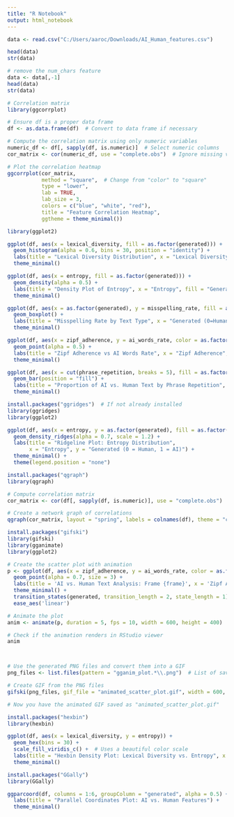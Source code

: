 ```yaml
---
title: "R Notebook"
output: html_notebook
---
```



```r
data <- read.csv("C:/Users/aaroc/Downloads/AI_Human_features.csv")
```

```r
head(data)
str(data)
```
```r
# remove the num_chars feature
data <- data[,-1]
head(data)
str(data)
```
```r
# Correlation matrix
library(ggcorrplot)

# Ensure df is a proper data frame
df <- as.data.frame(df)  # Convert to data frame if necessary

# Compute the correlation matrix using only numeric variables
numeric_df <- df[, sapply(df, is.numeric)]  # Select numeric columns
cor_matrix <- cor(numeric_df, use = "complete.obs")  # Ignore missing values

# Plot the correlation heatmap
ggcorrplot(cor_matrix, 
           method = "square",  # Change from "color" to "square"
           type = "lower", 
           lab = TRUE, 
           lab_size = 3, 
           colors = c("blue", "white", "red"), 
           title = "Feature Correlation Heatmap", 
           ggtheme = theme_minimal())

```
```r
library(ggplot2)

ggplot(df, aes(x = lexical_diversity, fill = as.factor(generated))) +
  geom_histogram(alpha = 0.6, bins = 30, position = "identity") +
  labs(title = "Lexical Diversity Distribution", x = "Lexical Diversity", y = "Count", fill = "Generated") +
  theme_minimal()

```
```r
ggplot(df, aes(x = entropy, fill = as.factor(generated))) +
  geom_density(alpha = 0.5) +
  labs(title = "Density Plot of Entropy", x = "Entropy", fill = "Generated") +
  theme_minimal()

```
```r
ggplot(df, aes(x = as.factor(generated), y = misspelling_rate, fill = as.factor(generated))) +
  geom_boxplot() +
  labs(title = "Misspelling Rate by Text Type", x = "Generated (0=Human, 1=AI)", y = "Misspelling Rate") +
  theme_minimal()

```
```r
ggplot(df, aes(x = zipf_adherence, y = ai_words_rate, color = as.factor(generated))) +
  geom_point(alpha = 0.5) +
  labs(title = "Zipf Adherence vs AI Words Rate", x = "Zipf Adherence", y = "AI Words Rate", color = "Generated") +
  theme_minimal()

```

```r
ggplot(df, aes(x = cut(phrase_repetition, breaks = 5), fill = as.factor(generated))) +
  geom_bar(position = "fill") +
  labs(title = "Proportion of AI vs. Human Text by Phrase Repetition", x = "Phrase Repetition (Binned)", y = "Proportion", fill = "Generated") +
  theme_minimal()

```

```r
install.packages("ggridges")  # If not already installed
library(ggridges)
library(ggplot2)

ggplot(df, aes(x = entropy, y = as.factor(generated), fill = as.factor(generated))) +
  geom_density_ridges(alpha = 0.7, scale = 1.2) +
  labs(title = "Ridgeline Plot: Entropy Distribution",
       x = "Entropy", y = "Generated (0 = Human, 1 = AI)") +
  theme_minimal() +
  theme(legend.position = "none")

```

```r
install.packages("qgraph")
library(qgraph)

# Compute correlation matrix
cor_matrix <- cor(df[, sapply(df, is.numeric)], use = "complete.obs")

# Create a network graph of correlations
qgraph(cor_matrix, layout = "spring", labels = colnames(df), theme = "colorblind")

```

```r
install.packages("gifski")
library(gifski)
library(gganimate)
library(ggplot2)

# Create the scatter plot with animation
p <- ggplot(df, aes(x = zipf_adherence, y = ai_words_rate, color = as.factor(generated))) +
  geom_point(alpha = 0.7, size = 3) +
  labs(title = 'AI vs. Human Text Analysis: Frame {frame}', x = 'Zipf Adherence', y = 'AI Words Rate') +
  theme_minimal() +
  transition_states(generated, transition_length = 2, state_length = 1) +
  ease_aes('linear')

# Animate the plot
anim <- animate(p, duration = 5, fps = 10, width = 600, height = 400)

# Check if the animation renders in RStudio viewer
anim



# Use the generated PNG files and convert them into a GIF
png_files <- list.files(pattern = "gganim_plot.*\\.png")  # List of saved PNG files

# Create GIF from the PNG files
gifski(png_files, gif_file = "animated_scatter_plot.gif", width = 600, height = 400, delay = 1/10)

# Now you have the animated GIF saved as "animated_scatter_plot.gif"


```
```r
install.packages("hexbin")
library(hexbin)

ggplot(df, aes(x = lexical_diversity, y = entropy)) +
  geom_hex(bins = 30) +
  scale_fill_viridis_c() +  # Uses a beautiful color scale
  labs(title = "Hexbin Density Plot: Lexical Diversity vs. Entropy", x = "Lexical Diversity", y = "Entropy") +
  theme_minimal()

```
 
```r
install.packages("GGally")
library(GGally)

ggparcoord(df, columns = 1:6, groupColumn = "generated", alpha = 0.5) +
  labs(title = "Parallel Coordinates Plot: AI vs. Human Features") +
  theme_minimal()

```
 

```r



```
 
 